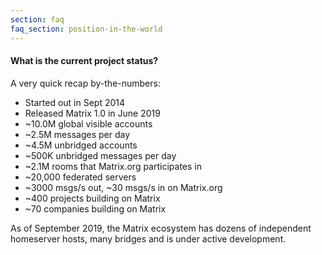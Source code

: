 ```yaml
---
section: faq
faq_section: position-in-the-world
---
```


#### What is the current project status?

A very quick recap by-the-numbers:

- Started out in Sept 2014
- Released Matrix 1.0 in June 2019
- ~10.0M global visible accounts
- ~2.5M messages per day
- ~4.5M unbridged accounts
- ~500K unbridged messages per day
- ~2.1M rooms that Matrix.org participates in
- ~20,000 federated servers
- ~3000 msgs/s out, ~30 msgs/s in on Matrix.org
- ~400 projects building on Matrix
- ~70 companies building on Matrix

As of September 2019, the Matrix ecosystem has dozens of independent homeserver hosts, many bridges and is under active development.
